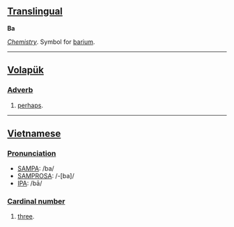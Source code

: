 == [[Translingual]] ==
'''Ba'''

''[[Chemistry]]''. Symbol for [[barium]].

-----

== [[Volapük]] ==

=== [[Adverb]] ===
#[[perhaps]].

-----

== [[Vietnamese]] ==

=== [[Pronunciation]] ===
*[[SAMPA]]: /ba/
*[[SAMPROSA]]: /-[ba]/
*[[International Phonetic Alphabet|IPA]]: /bā/

=== [[Cardinal number]] ===
#[[three]].